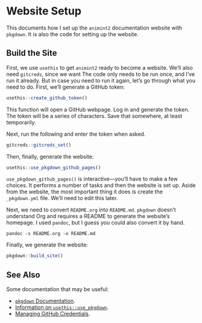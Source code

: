 # Website Setup

This documents how I set up the `animint2` documentation website with `pkgdown`. It is also the code for setting up the website.


## Build the Site

First, we use `usethis` to get `animint2` ready to become a website. We'll also need `gitcreds`, since we want The code only needs to be run once, and I've run it already. But in case you need to run it again, let's go through what you need to do. First, we'll generate a GitHub token:

```r
usethis::create_github_token()
```

This function will open a GitHub webpage. Log in and generate the token. The token will be a series of characters. Save that somewhere, at least temporarily.

Next, run the following and enter the token when asked.

```r
gitcreds::gitcreds_set()
```

Then, finally, generate the website:

```r
usethis::use_pkgdown_github_pages()
```

`use_pkgdown_github_pages()` is interactive---you'll have to make a few choices. It performs a number of tasks and then the website is set up. Aside from the website, the most important thing it does is create the `_pkgdown.yml` file. We'll need to edit this later.

Next, we need to convert `README.org` into `README.md`. `pkgdown` doesn't understand Org and requires a README to generate the website's homepage. I used `pandoc`, but I guess you could also convert it by hand.

```
pandoc -s README.org -o README.md
```

Finally, we generate the website:

```r
pkgdown::build_site()
```


## See Also

Some documentation that may be useful:

- [`pkgdown` Documentation](https://pkgdown.r-lib.org/index.html).
- [Information on `usethis::use_pkgdown`](https://usethis.r-lib.org/reference/use_pkgdown.html).
- [Managing GitHub Credentials](https://usethis.r-lib.org/articles/git-credentials.html).









